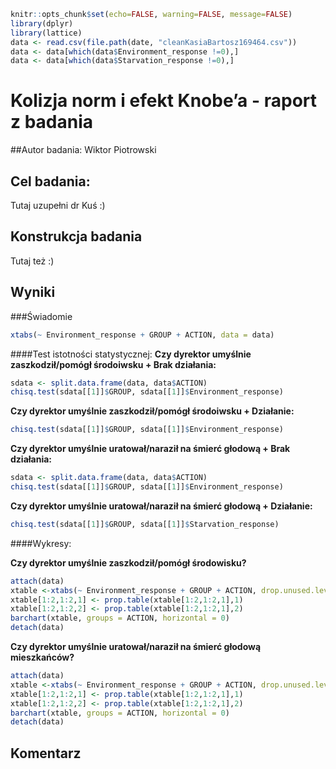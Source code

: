 ```r
knitr::opts_chunk$set(echo=FALSE, warning=FALSE, message=FALSE)
library(dplyr)
library(lattice)
data <- read.csv(file.path(date, "cleanKasiaBartosz169464.csv"))
data <- data[which(data$Environment_response !=0),]
data <- data[which(data$Starvation_response !=0),]

```

Kolizja norm i efekt Knobe'a - raport z badania
=====================================================================
##Autor badania: Wiktor Piotrowski

## Cel badania: 
Tutaj uzupełni dr Kuś :)

## Konstrukcja badania
Tutaj też :)

## Wyniki

###Świadomie

```r
xtabs(~ Environment_response + GROUP + ACTION, data = data)
```

####Test istotności statystycznej:
**Czy dyrektor umyślnie zaszkodził/pomógł środoiwsku + Brak działania:**

```r
sdata <- split.data.frame(data, data$ACTION)
chisq.test(sdata[[1]]$GROUP, sdata[[1]]$Environment_response)
```

**Czy dyrektor umyślnie zaszkodził/pomógł środoiwsku + Działanie:**

```r
chisq.test(sdata[[1]]$GROUP, sdata[[1]]$Environment_response)
```

**Czy dyrektor umyślnie uratował/naraził na śmierć głodową + Brak działania:**

```r
sdata <- split.data.frame(data, data$ACTION)
chisq.test(sdata[[1]]$GROUP, sdata[[1]]$Environment_response)
```

**Czy dyrektor umyślnie uratował/naraził na śmierć głodową + Działanie:**

```r
chisq.test(sdata[[1]]$GROUP, sdata[[1]]$Starvation_response)
```

####Wykresy:

**Czy dyrektor umyślnie zaszkodził/pomógł środowisku?**

```r
attach(data)
xtable <-xtabs(~ Environment_response + GROUP + ACTION, drop.unused.levels = TRUE)
xtable[1:2,1:2,1] <- prop.table(xtable[1:2,1:2,1],1)
xtable[1:2,1:2,2] <- prop.table(xtable[1:2,1:2,1],2)
barchart(xtable, groups = ACTION, horizontal = 0)
detach(data)
```

**Czy dyrektor umyślnie uratował/naraził na śmierć głodową mieszkańców?**

```r
attach(data)
xtable <-xtabs(~ Environment_response + GROUP + ACTION, drop.unused.levels = TRUE)
xtable[1:2,1:2,1] <- prop.table(xtable[1:2,1:2,1],1)
xtable[1:2,1:2,2] <- prop.table(xtable[1:2,1:2,1],2)
barchart(xtable, groups = ACTION, horizontal = 0)
detach(data)
```

## Komentarz